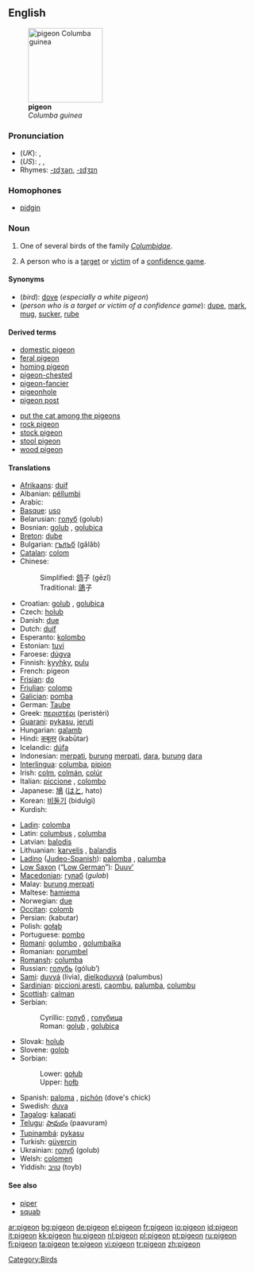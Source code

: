 {{wikipedia}}
==English==
[[Image:Columba guinea.jpg|thumb|right|150px|'''pigeon'''<br>''Columba guinea'']]

===Pronunciation===
* (''UK''): {{IPA|/ˈpɪdʒɪn/}}, {{SAMPA|/"pIdZIn/}}
* (''US''): {{AHD|pĭjʹən}}, {{IPA|/ˈpɪdʒən/}}, {{SAMPA|/"pIdZ@n/}}
* Rhymes: [[Rhymes:English:-ɪdʒən|-ɪdʒən]], [[Rhymes:English:-ɪdʒɪn|-ɪdʒɪn]]

===Homophones===
* [[pidgin]]

===Noun===
{{en-noun}}

# One of several birds of the family ''[[Columbidae]]''.
# {{slang}} A person who is a [[target]] or [[victim]] of a [[confidence game]].

====Synonyms====
* (''bird''): [[dove]] (''especially a white pigeon'')
* (''person who is a target or victim of a confidence game''): [[dupe]], [[mark]], [[mug]], [[sucker]], [[rube]]

====Derived terms====
{{rel-top|Terms derived from ''pigeon''}}
* [[domestic pigeon]]
* [[feral pigeon]]
* [[homing pigeon]]
* [[pigeon-chested]]
* [[pigeon-fancier]]
* [[pigeonhole]]
* [[pigeon post]]
{{rel-mid}}
* [[put the cat among the pigeons]]
* [[rock pigeon]]
* [[stock pigeon]]
* [[stool pigeon]]
* [[wood pigeon]]
{{rel-bottom}}

====Translations====
{{trans-top|bird}}
* [[Afrikaans]]: [[duif]]
* Albanian: [[pëllumbi]]
* Arabic: {{Arab|[[حمامة]]}} {{IPAchar|(ħamāma)}} {{f}}
* [[Basque]]: [[uso]]
* Belarusian: [[голуб]] (golub) {{m}}
* Bosnian: [[golub#Bosnian|golub]] {{m}}, [[golubica#Bosnian|golubica]] {{f}}
* [[Breton]]: [[dube]]
* Bulgarian: [[гълъб]] (gǎlǎb) {{m}}
* [[Catalan]]: [[colom]] {{m}}
* Chinese:
*: Simplified: [[鸽]]子 (gēzǐ)
*: Traditional: [[鴿]]子
* Croatian: [[golub#Croatian|golub]] {{m}}, [[golubica#Croatian|golubica]] {{f}}
* Czech: [[holub]] {{m}}
* Danish: [[due]]
* Dutch: [[duif]] {{f}}
* Esperanto: [[kolombo]]
* Estonian: [[tuvi]]
* Faroese: [[dúgva]]
* Finnish: [[kyyhky]], [[pulu]]
* French: pigeon {{m}}
* [[Frisian]]: [[do]]
* [[Friulian]]: [[colomp]]
* [[Galician]]: [[pomba]] {{f}}
* German: [[Taube]] {{f}}
* Greek: [[περιστέρι]] (peristéri) {{n}}
* [[Guarani]]: [[pykasu]], [[jeruti]]
* Hungarian: [[galamb]]
* Hindi: [[कबूतर]] (kabūtar)
* Icelandic: [[dúfa]]
* Indonesian: [[merpati]], [[burung]] [[merpati]], [[dara]], [[burung]] [[dara]]
* [[Interlingua]]: [[columba]], [[pipion]]
* Irish: [[colm]], [[colmán]], [[colúr]]
* Italian: [[piccione]] {{m}}, [[colombo]] {{m}}
* Japanese: [[鳩]] ([[はと]], hato)
* Korean: [[비둘기]] (bidulgi)
* Kurdish: {{KUchar|[[کۆتر]]}}
{{trans-mid}}
* [[Ladin]]: [[colomba]]
* Latin: [[columbus]] {{m}}, [[columba]] {{f}}
* Latvian: [[balodis]]
* Lithuanian: [[karvelis]] {{m}}, [[balandis]] {{m}}
* [[Ladino]] ([[Judeo-Spanish]]): [[palomba]] {{f}}, [[palumba]] {{f}}
* [[Low Saxon]] (“[[Low German]]”): [[Duuv’]] {{f}}
* [[Macedonian]]: [[гулаб]] (''gulab'') {{m}}
* Malay: [[burung merpati]]
* Maltese: [[ħamiema]] {{f}}
* Norwegian: [[due]] {{m|f}}
* [[Occitan]]: [[colomb]] {{m}}
* Persian: {{FAchar|[[کبوتر]]}} (kabutar)
* Polish: [[gołąb]] {{m}}
* Portuguese: [[pombo]] {{m}}
* [[Romani]]: [[golumbo]] {{m}}, [[golumbaika]] {{f}}
* Romanian: [[porumbel]]
* [[Romansh]]: [[columba]]
* Russian: [[голубь]] (gólub’) {{m}}
* [[Sami]]: [[duvvá]] (livia), [[dielkoduvvá]] (palumbus)
* [[Sardinian]]: [[piccioni aresti]], [[caombu]], [[palumba]], [[columbu]]
* [[Scottish]]: [[calman]]
* Serbian:
*: Cyrillic: [[голуб#Serbian|голуб]] {{m}}, [[голубица#Serbian|голубица]] {{f}}
*: Roman: [[golub#Serbian|golub]] {{m}}, [[golubica#Serbian|golubica]] {{f}}
* Slovak: [[holub]] {{m}}
* Slovene: [[golob]] {{m}}
* Sorbian:
*: Lower: [[gołub]]
*: Upper: [[hołb]]
* Spanish: [[paloma]] {{f}}, [[pichón]] {{m}} (dove's chick)
* Swedish: [[duva]] {{c}}
* [[Tagalog]]: [[kalapati]]
* [[Telugu]]: [[పావురం]] (paavuram)
* [[Tupinambá]]: [[pykasu]]
* Turkish: [[güvercin]]
* Ukrainian: [[голуб]] (golub) {{m}}
* Welsh: [[colomen]]
* Yiddish: [[טױב]] (toyb)
{{trans-bottom}}

{{trans-top|victim of a confidence game}}
{{trans-bottom}}

====See also====
* [[piper]]
* [[squab]]

[[Category:Birds]]

[[ar:pigeon]]
[[bg:pigeon]]
[[de:pigeon]]
[[el:pigeon]]
[[fr:pigeon]]
[[io:pigeon]]
[[id:pigeon]]
[[it:pigeon]]
[[kk:pigeon]]
[[hu:pigeon]]
[[nl:pigeon]]
[[pl:pigeon]]
[[pt:pigeon]]
[[ru:pigeon]]
[[fi:pigeon]]
[[ta:pigeon]]
[[te:pigeon]]
[[vi:pigeon]]
[[tr:pigeon]]
[[zh:pigeon]]